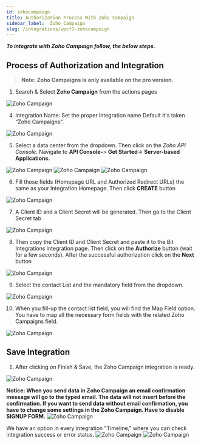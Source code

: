 ```yaml
---
id: zohocampaign
title: Authorization Process With Zoho Campaign
sidebar_label:  Zoho Campaign
slug: /integrations/wpcf7-zohocampaign
---
```



***To integrate with Zoho Campaign follow, the below steps.***


## Process of Authorization and Integration
> **Note: Zoho Campaigns is only available on the pro version.**

1. Search & Select **Zoho Campaign** from the actions pages
 <Image src="actions/zoho-campaigns/_select-zoho-campaigns" alt="Zoho Campaign" w="1020" h="350" />

4. Integration Name: Set the proper integration name Default it's taken “Zoho Campaigns”.
 <Image src="actions/zoho-campaigns/_integration-name" alt="Zoho Campaign" w="1020" h="350" />

5. Select a data center from the dropdown. Then click on the *Zoho API Console*. Navigate to **API Console-**> **Get Started**-> **Server-based Applications.** 
 <Image src="actions/zoho-campaigns/_select-data-center" alt="Zoho Campaign" w="1020" h="350" />
 <Image src="actions/zoho-campaigns/_get-started" alt="Zoho Campaign" w="1020" h="350" />
 <Image src="actions/zoho-campaigns/_server-based-applications" alt="Zoho Campaign" w="1020" h="350" />


6. Fill those fields (Homepage URL and Authorized Redirect URLs) the same as your Integration Homepage. Then click **CREATE** button
 <Image src="actions/zoho-campaigns/_create-applications" alt="Zoho Campaign" w="1020" h="350" />


7. A Client ID and a Client Secret will be generated. Then go to the Client Secret tab
 <Image src="actions/zoho-campaigns/_client-id-and-serect" alt="Zoho Campaign" w="1020" h="300" />

8. Then copy the Client ID and Client Secret and paste it to the Bit Integrations integration page. Then click on the **Authorize** button (wait for a few seconds). After the successful authorization click on the **Next** button
 <Image src="actions/zoho-campaigns/_authorize" alt="Zoho Campaign" w="1020" h="300" />

9. Select the contact List and the mandatory field from the dropdown.
 <Image src="actions/zoho-campaigns/_select-list" alt="Zoho Campaign" w="1020" h="300" />


10. When you fill-up the contact list field, you will find the Map Field option. You have to map all the necessary form fields with the related Zoho Campaigns field.
 <Image src="actions/zoho-campaigns/_field-mapping" alt="Zoho Campaign" w="1020" h="300" />


## Save Integration
1. After clicking on Finish & Save, the Zoho Campaign integration is ready.
 <Image src="actions/zoho-campaigns/_save-and-finish" alt="Zoho Campaign" w="1020" h="350" />
 
  **Notice: When you send data in Zoho Campaign an email confirmation message will go to the typed email. The data will not insert before the confirmation. If you want to send data without email confirmation, you have to change some settings in the Zoho Campaign. Have to disable SIGNUP FORM.**
 <Image src="actions/zoho-campaigns/_signup-form" alt="Zoho Campaign" w="1020" h="350" />

  We have an option in every integration "Timeline," where you can check integration success or error status.
   <Image src="actions/zoho-campaigns/_integrations-dashbord" alt="Zoho Campaign" w="1020" h="350" />
   <Image src="actions/zoho-campaigns/_timeline" alt="Zoho Campaign" w="1020" h="350" />
